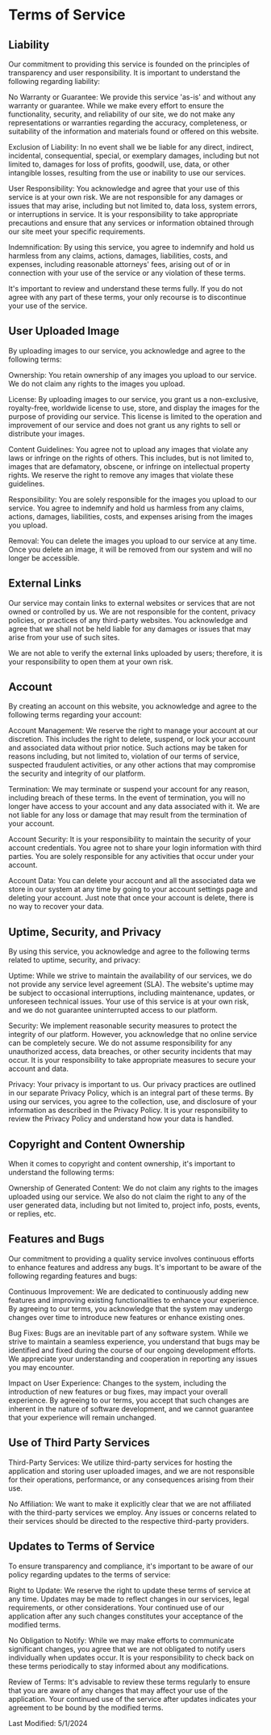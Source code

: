 # Terms of Service

## Liability

Our commitment to providing this service is founded on the principles of transparency and user responsibility. It is important to understand the following regarding liability:

No Warranty or Guarantee: We provide this service 'as-is' and without any warranty or guarantee. While we make every effort to ensure the functionality, security, and reliability of our site, we do not make any representations or warranties regarding the accuracy, completeness, or suitability of the information and materials found or offered on this website.

Exclusion of Liability: In no event shall we be liable for any direct, indirect, incidental, consequential, special, or exemplary damages, including but not limited to, damages for loss of profits, goodwill, use, data, or other intangible losses, resulting from the use or inability to use our services.

User Responsibility: You acknowledge and agree that your use of this service is at your own risk. We are not responsible for any damages or issues that may arise, including but not limited to, data loss, system errors, or interruptions in service. It is your responsibility to take appropriate precautions and ensure that any services or information obtained through our site meet your specific requirements.

Indemnification: By using this service, you agree to indemnify and hold us harmless from any claims, actions, damages, liabilities, costs, and expenses, including reasonable attorneys' fees, arising out of or in connection with your use of the service or any violation of these terms.

It's important to review and understand these terms fully. If you do not agree with any part of these terms, your only recourse is to discontinue your use of the service.

## User Uploaded Image

By uploading images to our service, you acknowledge and agree to the following terms:

Ownership: You retain ownership of any images you upload to our service. We do not claim any rights to the images you upload.

License: By uploading images to our service, you grant us a non-exclusive, royalty-free, worldwide license to use, store, and display the images for the purpose of providing our service. This license is limited to the operation and improvement of our service and does not grant us any rights to sell or distribute your images.

Content Guidelines: You agree not to upload any images that violate any laws or infringe on the rights of others. This includes, but is not limited to, images that are defamatory, obscene, or infringe on intellectual property rights. We reserve the right to remove any images that violate these guidelines.

Responsibility: You are solely responsible for the images you upload to our service. You agree to indemnify and hold us harmless from any claims, actions, damages, liabilities, costs, and expenses arising from the images you upload.

Removal: You can delete the images you upload to our service at any time. Once you delete an image, it will be removed from our system and will no longer be accessible.

## External Links

Our service may contain links to external websites or services that are not owned or controlled by us. We are not responsible for the content, privacy policies, or practices of any third-party websites. You acknowledge and agree that we shall not be held liable for any damages or issues that may arise from your use of such sites.

We are not able to verify the external links uploaded by users; therefore, it is your responsibility to open them at your own risk.

## Account

By creating an account on this website, you acknowledge and agree to the following terms regarding your account:

Account Management: We reserve the right to manage your account at our discretion. This includes the right to delete, suspend, or lock your account and associated data without prior notice. Such actions may be taken for reasons including, but not limited to, violation of our terms of service, suspected fraudulent activities, or any other actions that may compromise the security and integrity of our platform.

Termination: We may terminate or suspend your account for any reason, including breach of these terms. In the event of termination, you will no longer have access to your account and any data associated with it. We are not liable for any loss or damage that may result from the termination of your account.

Account Security: It is your responsibility to maintain the security of your account credentials. You agree not to share your login information with third parties. You are solely responsible for any activities that occur under your account.

Account Data: You can delete your account and all the associated data we store in our system at any time by going to your account settings page and deleting your account. Just note that once your account is delete, there is no way to recover your data.

## Uptime, Security, and Privacy

By using this service, you acknowledge and agree to the following terms related to uptime, security, and privacy:

Uptime: While we strive to maintain the availability of our services, we do not provide any service level agreement (SLA). The website's uptime may be subject to occasional interruptions, including maintenance, updates, or unforeseen technical issues. Your use of this service is at your own risk, and we do not guarantee uninterrupted access to our platform.

Security: We implement reasonable security measures to protect the integrity of our platform. However, you acknowledge that no online service can be completely secure. We do not assume responsibility for any unauthorized access, data breaches, or other security incidents that may occur. It is your responsibility to take appropriate measures to secure your account and data.

Privacy: Your privacy is important to us. Our privacy practices are outlined in our separate Privacy Policy, which is an integral part of these terms. By using our services, you agree to the collection, use, and disclosure of your information as described in the Privacy Policy. It is your responsibility to review the Privacy Policy and understand how your data is handled.

## Copyright and Content Ownership

When it comes to copyright and content ownership, it's important to understand the following terms:

Ownership of Generated Content: We do not claim any rights to the images uploaded using our service. We also do not claim the right to any of the user generated data, including but not limited to, project info, posts, events, or replies, etc.

## Features and Bugs

Our commitment to providing a quality service involves continuous efforts to enhance features and address any bugs. It's important to be aware of the following regarding features and bugs:

Continuous Improvement: We are dedicated to continuously adding new features and improving existing functionalities to enhance your experience. By agreeing to our terms, you acknowledge that the system may undergo changes over time to introduce new features or enhance existing ones.

Bug Fixes: Bugs are an inevitable part of any software system. While we strive to maintain a seamless experience, you understand that bugs may be identified and fixed during the course of our ongoing development efforts. We appreciate your understanding and cooperation in reporting any issues you may encounter.

Impact on User Experience: Changes to the system, including the introduction of new features or bug fixes, may impact your overall experience. By agreeing to our terms, you accept that such changes are inherent in the nature of software development, and we cannot guarantee that your experience will remain unchanged.

## Use of Third Party Services

Third-Party Services: We utilize third-party services for hosting the application and storing user uploaded images, and we are not responsible for their operations, performance, or any consequences arising from their use.

No Affiliation: We want to make it explicitly clear that we are not affiliated with the third-party services we employ. Any issues or concerns related to their services should be directed to the respective third-party providers.


## Updates to Terms of Service

To ensure transparency and compliance, it's important to be aware of our policy regarding updates to the terms of service:

Right to Update: We reserve the right to update these terms of service at any time. Updates may be made to reflect changes in our services, legal requirements, or other considerations. Your continued use of our application after any such changes constitutes your acceptance of the modified terms.

No Obligation to Notify: While we may make efforts to communicate significant changes, you agree that we are not obligated to notify users individually when updates occur. It is your responsibility to check back on these terms periodically to stay informed about any modifications.

Review of Terms: It's advisable to review these terms regularly to ensure that you are aware of any changes that may affect your use of the application. Your continued use of the service after updates indicates your agreement to be bound by the modified terms.

Last Modified: 5/1/2024
